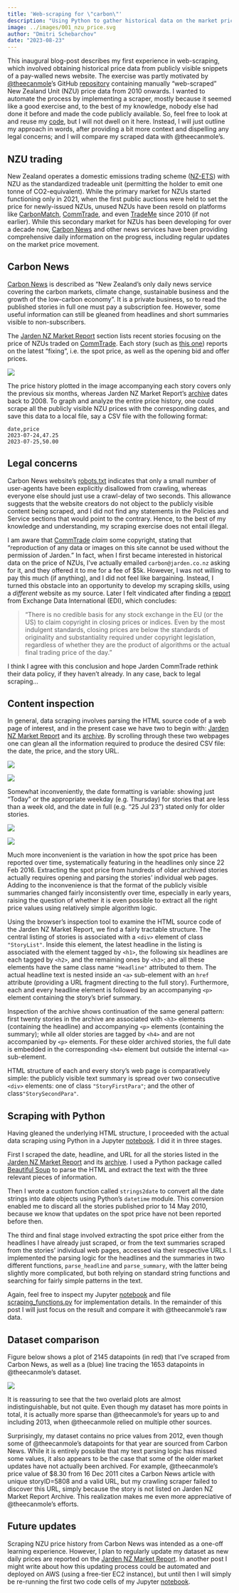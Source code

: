 ```yaml
---
title: 'Web-scraping for \"carbon\"'
description: "Using Python to gather historical data on the market price of NZUs."
image: ../images/001_nzu_price.svg
author: "Dmitri Schebarchov"
date: "2023-08-23"
---
```

 
This inaugural blog-post describes my first experience in web-scraping, which involved obtaining historical price data from publicly visible snippets of a pay-walled news website. The exercise was partly motivated by [@theecanmole](https://github.com/theecanmole)'s GitHub [repository](https://github.com/theecanmole/nzu) containing manually "web-scraped" New Zealand Unit (NZU) price data from 2010 onwards. I wanted to automate the process by implementing a scraper, mostly because it seemed like a good exercise and, to the best of my knowledge, nobody else had done it before and made the code publicly available. So, feel free to look at and reuse my [code](https://github.com/dmitrische/nzu-market/tree/main/price-data-scrape), but I will not dwell on it here. Instead, I will just outline my approach in words, after providing a bit more context and dispelling any legal concerns; and I will compare my scraped data with @theecanmole's.

## NZU trading
New Zealand operates a domestic emissions trading scheme ([NZ-ETS](https://en.wikipedia.org/wiki/New_Zealand_Emissions_Trading_Scheme)) with NZU as the standardized tradeable unit (permitting the holder to emit one tonne of CO2-equivalent). While the primary market for NZUs started functioning only in 2021, when the first public auctions were held to set the price for newly-issued NZUs, unused NZUs have been resold on platforms like [CarbonMatch](https://carbonmatch.co.nz/), [CommTrade](https://www.commtrade.co.nz/), and even [TradeMe](https://www.trademe.co.nz/business-farming-industry/carbon-credits/v-gallery?user_region=100&user_district=0) since 2010 (if not earlier). While this secondary market for NZUs has been developing for over a decade now, [Carbon News](https://www.carbonnews.co.nz/) and other news services have been providing comprehensive daily information on the progress, including regular updates on the market price movement.

## Carbon News

[Carbon News](https://www.carbonnews.co.nz/) is described as "New Zealand’s only daily news service covering the carbon markets, climate change, sustainable business and the growth of the low-carbon economy". It is a private business, so to read the published stories in full one must pay a subscription fee. However, some useful information can still be gleaned from headlines and short summaries visible to non-subscribers.

The [Jarden NZ Market Report](https://www.carbonnews.co.nz/tag.asp?tag=Jarden+NZ+Market+Report) section lists recent stories focusing on the price of NZUs traded on [CommTrade](https://www.commtrade.co.nz/). Each story (such as [this one](https://www.carbonnews.co.nz/story.asp?storyID=28274)) reports on the latest "fixing", i.e. the spot price, as well as the opening bid and offer prices. 

![](../images/001_CarbonNewsStory.png){fig-align="center"}

The price history plotted in the image accompanying each story covers only the previous six months, whereas Jarden NZ Market Report's [archive](https://www.carbonnews.co.nz/tagarchive.asp?tag=Jarden+NZ+Market+Report) dates back to 2008. To graph and analyze the entire price history, one could scrape all the publicly visible NZU prices with the corresponding dates, and save this data to a local file, say a CSV file with the following format:
```
date,price
2023-07-24,47.25
2023-07-25,50.00
```

## Legal concerns

Carbon News website's [robots.txt](https://www.carbonnews.co.nz/robots.txt) indicates that only a small number of user-agents have been explicitly disallowed from crawling, whereas everyone else should just use a crawl-delay of two seconds. This allowance suggests that the website creators do not object to the publicly visible content being scraped, and I did not find any statements in the Policies and Service sections that would point to the contrary. Hence, to the best of my knowledge and understanding, my scraping exercise does not entail illegal. 

I am aware that [CommTrade](https://www.commtrade.co.nz/) *claim* some copyright, stating that "reproduction of any data or images on this site cannot be used without the permission of Jarden." In fact, when I first became interested in historical data on the price of NZUs, I've actually emailed `carbon@jarden.co.nz` asking for it, and they offered it to me for a fee of $5k. However, I was not willing to pay this much (if anything), and I did not feel like bargaining. Instead, I turned this obstacle into an opportunity to develop my scraping skills, using a *different* website as my source. Later I felt vindicated after finding a [report](https://www.exchange-data.com/closing-prices-and-other-stock-exchange-data-copyright-and-competition-law-issues/) from Exchange Data International (EDI), which concludes:

> "There is no credible basis for any stock exchange in the EU (or the US) to claim copyright in closing prices or indices. Even by the most indulgent standards, closing prices are below the standards of originality and substantiality required under copyright legislation, regardless of whether they are the product of algorithms or the actual final trading price of the day."

I think I agree with this conclusion and hope Jarden CommTrade rethink their data policy, if they haven't already. In any case, back to legal scraping...

## Content inspection

In general, data scraping involves parsing the HTML source code of a web page of interest, and in the present case we have two to begin with: [Jarden NZ Market Report](https://www.carbonnews.co.nz/tag.asp?tag=Jarden+NZ+Market+Report) and its [archive](https://www.carbonnews.co.nz/tagarchive.asp?tag=Jarden+NZ+Market+Report). By scrolling through these two webpages one can glean all the information required to produce the desired CSV file: the date, the price, and the story URL. 

::: {layout-nrow=2 layout-valign="center"}
![](../images/001_Report_h1h2.png){fig-align="center"}

![](../images/001_Report_h2h3.png){fig-align="center"}
:::

Somewhat inconveniently, the date formatting is variable: showing just "Today" or the appropriate weekday (e.g. Thursday) for stories that are less than a week old, and the date in full (e.g. "25 Jul 23") stated only for older stories. 

::: {layout-nrow=2 layout-valign="center"}
![](../images/001_Archive_h3.png){fig-align="center"}

![](../images/001_Archive_h3h4.png){fig-align="center"}
:::

Much more inconvenient is the variation in how the spot price has been reported over time, systematically featuring in the headlines only since 22 Feb 2016. Extracting the spot price from hundreds of older archived stories actually requires opening and parsing the stories' individual web pages. Adding to the inconvenience is that the format of the publicly visible summaries changed fairly inconsistently over time, especially in early years, raising the question of whether it is even possible to extract all the right price values using relatively simple algorithm logic.

Using the browser's inspection tool to examine the HTML source code of the Jarden NZ Market Report, we find a fairly tractable structure. The central listing of stories is associated with a `<div>` element of class `"StoryList"`. Inside this element, the latest headline in the listing is associated with the element tagged by `<h1>`, the following six headlines are each tagged by `<h2>`, and the remaining ones by `<h3>`; and all these elements have the same class name `"Headline"` attributed to them. The actual headline text is nested inside an `<a>` sub-element with an `href` attribute (providing a URL fragment directing to the full story). Furthermore, each and every headline element is followed by an accompanying `<p>` element containing the story's brief summary.       

Inspection of the archive shows continuation of the same general pattern: first twenty stories in the archive are associated with `<h3>` elements (containing the headline) and accompanying `<p>` elements (containing the summary); while all older stories are tagged by `<h4>` and are not accompanied by `<p>` elements. For these older archived stories, the full date is embedded in the corresponding `<h4>` element but outside the internal `<a>` sub-element.

HTML structure of each and every story's web page is comparatively simple: the publicly visible text summary is spread over two consecutive `<div>` elements: one of class `"StoryFirstPara"`; and the other of class`"StorySecondPara"`.

## Scraping with Python

Having gleaned the underlying HTML structure, I proceeded with the actual data scraping using Python in a Jupyter [notebook](https://github.com/dmitrische/nzu-market/blob/main/price-data-scrape/webscraper.ipynb). I did it in three stages. 

First I scraped the date, headline, and URL for all the stories listed in the [Jarden NZ Market Report](https://www.carbonnews.co.nz/tag.asp?tag=Jarden+NZ+Market+Report) and its [archive](https://www.carbonnews.co.nz/tagarchive.asp?tag=Jarden+NZ+Market+Report). I used a Python package called [Beautiful Soup](https://www.crummy.com/software/BeautifulSoup/bs4/doc/) to parse the HTML and extract the text with the three relevant pieces of information. 

Then I wrote a custom function called `strings2date` to convert all the date strings into date objects using Python's `datetime` module. This conversion enabled me to discard all the stories published prior to 14 May 2010, because we know that updates on the spot price have not been reported before then.  

The third and final stage involved extracting the spot price either from the headlines I have already just scraped, or from the text summaries scraped from the stories' individual web pages, accessed via their respective URLs. I implemented the parsing logic for the headlines and the summaries in two different functions, `parse_headline` and `parse_summary`, with the latter being slightly more complicated, but both relying on standard string functions and searching for fairly simple patterns in the text. 

Again, feel free to inspect my Jupyter [notebook](https://github.com/dmitrische/nzu-market/blob/main/price-data-scrape/webscraper.ipynb) and file [scraping_functions.py](https://github.com/dmitrische/nzu-market/blob/main/price-data-scrape/scraping_functions.py) for implementation details. In the remainder of this post I will just focus on the result and compare it with @theecanmole's raw data. 

## Dataset comparison
Figure below shows a plot of 2145 datapoints (in red) that I've scraped from Carbon News, as well as a (blue) line tracing the 1653 datapoints in @theecanmole's dataset.     

![](../images/001_nzu_price.svg){fig-align="center"}

It is reassuring to see that the two overlaid plots are almost indistinguishable, but not quite. Even though my dataset has more points in total, it is actually more sparse than @theecanmole's for years up to and including 2013, when @theecanmole relied on multiple other sources. 

Surprisingly, my dataset contains no price values from 2012, even though some of @theecanmole's datapoints for that year are sourced from Carbon News. While it is entirely possible that my text parsing logic has missed some values, it also appears to be the case that some of the older market updates have not actually been archived. For example, @theecanmole's price value of $8.30 from 16 Dec 2011 cites a Carbon News article with unique storyID=5808 and a valid URL, but my crawling scraper failed to discover this URL, simply because the story is not listed on Jarden NZ Market Report Archive. This realization makes me even more appreciative of @theecanmole's efforts.

## Future updates

Scraping NZU price history from Carbon News was intended as a one-off learning experience. However, I plan to regularly update my dataset as new daily prices are reported on the [Jarden NZ Market Report](https://www.carbonnews.co.nz/tag.asp?tag=Jarden+NZ+Market+Report). In another post I might write about how this updating process could be automated and deployed on AWS (using a free-tier EC2 instance), but until then I will simply be re-running the first two code cells of my Jupyter [notebook](https://github.com/dmitrische/nzu-market/blob/main/price-data-scrape/webscraper.ipynb).